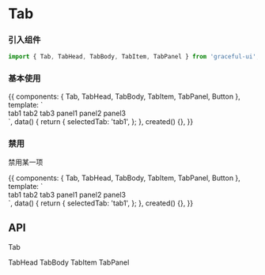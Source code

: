 

<Meta title="数据展示/Tab 选项卡" component={Tab} />

# Tab

### 引入组件

```js
import { Tab, TabHead, TabBody, TabItem, TabPanel } from 'graceful-ui';
```

### 基本使用

<Preview>
  <Story name="basic 基本使用">
    {{
      components: { Tab, TabHead, TabBody, TabItem, TabPanel, Button },
      template: `
          <div>
            <Tab :selected.sync="selectedTab">
              <TabHead>
                <TabItem name="tab1">tab1</TabItem>
                <TabItem name="tab2">tab2</TabItem>
                <TabItem name="tab3">tab3</TabItem>
              </TabHead>
              <TabBody>
                <TabPanel name="tab1">panel1</TabPanel>
                <TabPanel name="tab2">panel2</TabPanel>
                <TabPanel name="tab3">panel3</TabPanel>
              </TabBody>
            </Tab>
          </div>
        `,
      data() {
        return {
          selectedTab: 'tab1',
        };
      },
      created() {},
    }}
  </Story>
</Preview>

### 禁用

禁用某一项

<Preview>
  <Story name="disabled 禁用">
    {{
      components: { Tab, TabHead, TabBody, TabItem, TabPanel, Button },
      template: `
          <div>
            <Tab :selected.sync="selectedTab">
              <TabHead>
                <TabItem name="tab1">tab1</TabItem>
                <TabItem name="tab2" disabled>tab2</TabItem>
                <TabItem name="tab3">tab3</TabItem>
              </TabHead>
              <TabBody>
                <TabPanel name="tab1">panel1</TabPanel>
                <TabPanel name="tab2">panel2</TabPanel>
                <TabPanel name="tab3">panel3</TabPanel>
              </TabBody>
            </Tab>
          </div>
        `,
      data() {
        return {
          selectedTab: 'tab1',
        };
      },
      created() {},
    }}
  </Story>
</Preview>

## API

Tab

<Props of={Tab} />
TabHead
<Props of={TabHead} />
TabBody
<Props of={TabBody} />
TabItem
<Props of={TabItem} />
TabPanel
<Props of={TabPanel} />
